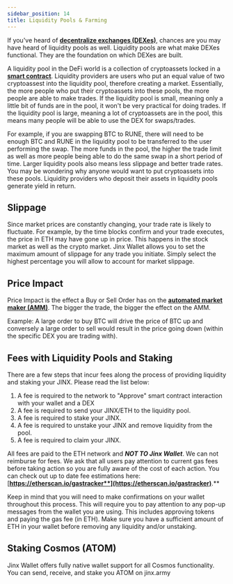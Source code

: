 ```yaml
---
sidebar_position: 14
title: Liquidity Pools & Farming
---
```



If you've heard of [**decentralize exchanges (DEXes)**](https://cointelegraph.com/defi-101/what-are-decentralized-exchanges-and-how-do-dexs-work), chances are you may have heard of liquidity pools as well. Liquidity pools are what make DEXes functional. They are the foundation on which DEXes are built.

A liquidity pool in the DeFi world is a collection of cryptoassets locked in a [**smart contract**](https://ethereum.org/en/developers/docs/smart-contracts/). Liquidity providers are users who put an equal value of two cryptoassest into the liquidity pool, therefore creating a market. Essentially, the more people who put their cryptoassets into these pools, the more people are able to make trades. If the liquidity pool is small, meaning only a little bit of funds are in the pool, it won't be very practical for doing trades. If the liquidity pool is large, meaning a lot of cryptoassets are in the pool, this means many people will be able to use the DEX for swaps/trades.

For example, if you are swapping BTC to RUNE, there will need to be enough BTC and RUNE in the liquidity pool to be transferred to the user performing the swap. The more funds in the pool, the higher the trade limit as well as more people being able to do the same swap in a short period of time. Larger liquidity pools also means less slippage and better trade rates. You may be wondering why anyone would want to put cryptoassets into these pools. Liquidity providers who deposit their assets in liquidity pools generate yield in return.

## Slippage

Since market prices are constantly changing, your trade rate is likely to fluctuate. For example, by the time blocks confirm and your trade executes, the price in ETH may have gone up in price. This happens in the stock market as well as the crypto market. Jinx Wallet allows you to set the maximum amount of slippage for any trade you initiate. Simply select the highest percentage you will allow to account for market slippage.

## Price Impact

Price Impact is the effect a Buy or Sell Order has on the [**automated market maker (AMM)**](https://academy.binance.com/en/articles/what-is-an-automated-market-maker-amm). The bigger the trade, the bigger the effect on the AMM.

Example: A large order to buy BTC will drive the price of BTC up and conversely a large order to sell would result in the price going down (within the specific DEX you are trading with).

## Fees with Liquidity Pools and Staking

There are a few steps that incur fees along the process of providing liquidity and staking your JINX. Please read the list below:

1. A fee is required to the network to "Approve" smart contract interaction with your wallet and a DEX&#x20;
2. A fee is required to send your JINX/ETH to the liquidity pool.
3. A fee is required to stake your JINX.
4. A fee is required to unstake your JINX and remove liquidity from the pool.
5. A fee is required to claim your JINX.

All fees are paid to the ETH network and _**NOT TO Jinx Wallet**_. We can not reimburse for fees. We ask that all users pay attention to current gas fees before taking action so you are fully aware of the cost of each action. You can check out up to date fee estimations here: [**https://etherscan.io/gastracker**](https://etherscan.io/gastracker)**.**

Keep in mind that you will need to make confirmations on your wallet throughout this process. This will require you to pay attention to any pop-up messages from the wallet you are using. This includes approving tokens and paying the gas fee (in ETH). Make sure you have a sufficient amount of ETH in your wallet before removing any liquidity and/or unstaking.

## Staking Cosmos (ATOM)

Jinx Wallet offers fully native wallet support for all Cosmos functionality. You can send, receive, and stake you ATOM on jinx.army
